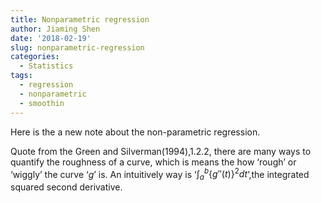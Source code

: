 ```yaml
---
title: Nonparametric regression
author: Jiaming Shen
date: '2018-02-19'
slug: nonparametric-regression
categories:
  - Statistics
tags:
  - regression
  - nonparametric
  - smoothin
---
```


Here is the a new note about the non-parametric regression.

Quote from the Green and Silverman(1994),1.2.2, there are many ways to quantify the roughness of a curve, which is means the how 'rough' or 'wiggly' the curve '$g$' is. An intuitively way is '$\int _a ^b \{g''(t)\}^2dt$',the integrated squared second derivative.